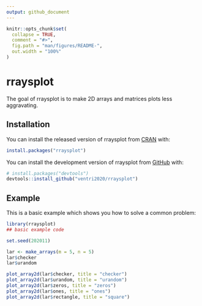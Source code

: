 ```yaml
---
output: github_document
---
```


<!-- README.md is generated from README.Rmd. Please edit that file -->

```r
knitr::opts_chunk$set(
  collapse = TRUE,
  comment = "#>",
  fig.path = "man/figures/README-",
  out.width = "100%"
)
```

# rraysplot

<!-- badges: start -->
<!-- badges: end -->

The goal of rraysplot is to make 2D arrays and matrices
plots less aggravating.

## Installation

You can install the released version of rraysplot from [CRAN](https://CRAN.R-project.org) with:

``` r
install.packages("rraysplot")
```

You can install the development version of rraysplot from
[GitHub](https://github.com/) with:

``` r
# install.packages("devtools")
devtools::install_github("ventri2020/rraysplot")
```

## Example

This is a basic example which shows you how to solve a common problem:

```r
library(rraysplot)
## basic example code
```


```r
set.seed(202011)

lar <- make_arrays(m = 5, n = 5)
lar$checker
lar$urandom
```

```r
plot_array2d(lar$checker, title = "checker")
plot_array2d(lar$urandom, title = "urandom")
plot_array2d(lar$zeros, title = "zeros")
plot_array2d(lar$ones, title = "ones")
plot_array2d(lar$rectangle, title = "square")
```

